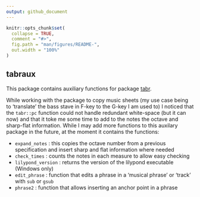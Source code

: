 ```yaml
---
output: github_document
---
```


<!-- README.md is generated from README.Rmd. Please edit that file -->

```r
knitr::opts_chunk$set(
  collapse = TRUE,
  comment = "#>",
  fig.path = "man/figures/README-",
  out.width = "100%"
)
```

## tabraux

This package contains auxiliary functions for package [tabr](https://github.com/leonawicz/tabr).  

While working with the package to copy music sheets (my use case being to 'translate' the bass stave in F-key to the G-key I am used to) I noticed that the `tabr::pc` function could not handle redundant white-space (but it can now) and that it toke me some time to add to the notes the octave and sharp-flat information. While I may add more functions to this auxilary package in the future, at the moment it contains the functions: 

- `expand_notes` : this copies the octave number from a previous specification and insert sharp and flat information where needed 
- `check_times` : counts the notes in each measure to allow easy checking
- `lilypond_version` : returns the version of the lilypond executable (Windows only)
- `edit_phrase` : function that edits a phrase in a 'musical phrase' or 'track' with `sub` or `gsub` 
- `phrase2` : function that allows inserting an anchor point in a phrase


